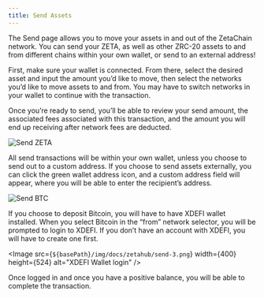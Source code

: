 ```yaml
---
title: Send Assets
---
```




The Send page allows you to move your assets in and out of the ZetaChain
network. You can send your ZETA, as well as other ZRC-20 assets to and from
different chains within your own wallet, or send to an external address!

First, make sure your wallet is connected. From there, select the desired asset
and input the amount you’d like to move, then select the networks you’d like to
move assets to and from. You may have to switch networks in your wallet to
continue with the transaction.

Once you’re ready to send, you’ll be able to review your send amount, the
associated fees associated with this transaction, and the amount you will end up
receiving after network fees are deducted.

![Send ZETA](/img/docs/zetahub/send-1.png)

All send transactions will be within your own wallet, unless you choose to send
out to a custom address. If you choose to send assets externally, you can click
the green wallet address icon, and a custom address field will appear, where you
will be able to enter the recipient’s address.

![Send BTC](/img/docs/zetahub/send-2.png)

If you choose to deposit Bitcoin, you will have to have XDEFI wallet installed.
When you select Bitcoin in the “from” network selector, you will be prompted
to login to XDEFI. If you don’t have an account with XDEFI, you will have to
create one first.

<Image src={`${basePath}/img/docs/zetahub/send-3.png`} width={400} height={524} alt="XDEFI Wallet login" />

Once logged in and once you have a positive balance, you will be able to
complete the transaction.
